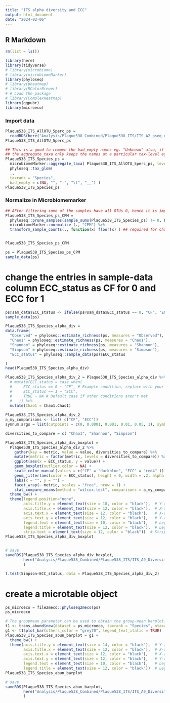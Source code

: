 ```yaml
---
title: "ITS alpha diversity and ECC"
output: html_document
date: "2024-02-06"
---
```


## R Markdown
```r
rm(list = ls())
```

```r
library(here)
library(tidyverse)
# library(microbiome)
# library(microbiomeMarker)
library(phyloseq)
# library(pheatmap)
# library(RColorBrewer)
# # Load the package
# library(ComplexHeatmap)
library(ggpubr)
library(microeco)
```


### Import data

```r
Plaque538_ITS_AllOTU_5perc_ps =
  readRDS(here("Analysis/Plaque538_Combined/Plaque538_ITS/ITS_A2_pseq_objects/Plaque538_ITS_AllOTU_5perc_ps_17_vars_240306.Rds"))
Plaque538_ITS_AllOTU_5perc_ps

## This is a good to remove the bad_empty names eg. "Unknown" also, if required
## the aggregate_taxa only keeps the names at a particular tax-level eg Species with prerix "g__"
Plaque538_ITS_Species_ps = 
  microbiomeMarker::aggregate_taxa( Plaque538_ITS_AllOTU_5perc_ps, level = "Species", verbose = FALSE) %>%
  phyloseq::tax_glom(
  .,
  taxrank = "Species",
  bad_empty = c(NA, "", " ", "\t", "__") ) 
Plaque538_ITS_Species_ps
```
### Normalize in Microbiomemarker

```r
## AFter filtering some of the samples have all OTUs 0, hence it is important to add one to mitigate this problem
Plaque538_ITS_Species_ps_CPM =
  phyloseq::prune_samples(sample_sums(Plaque538_ITS_Species_ps) != 0, Plaque538_ITS_Species_ps) %>% 
  microbiomeMarker::normalize (., "CPM") %>% 
  transform_sample_counts(., function(x) floor(x) ) ## required for chao1


Plaque538_ITS_Species_ps_CPM
```


```r
ps = Plaque538_ITS_Species_ps_CPM
sample_data(ps)
```

# change the entries in sample-data column ECC_status as CF for 0 and ECC for 1
```r
ps@sam_data$ECC_status <- ifelse(ps@sam_data$ECC_status == 0, "CF", "ECC") 
sample_data(ps)
```



```r
Plaque538_ITS_Species_alpha_div = 
data.frame(
  "Observed" = phyloseq::estimate_richness(ps, measures = "Observed"),
  "Chao1" = phyloseq::estimate_richness(ps, measures = "Chao1"),
  "Shannon" = phyloseq::estimate_richness(ps, measures = "Shannon"),
  "Simpson" = phyloseq::estimate_richness(ps, measures = "Simpson"),
  "ECC_status" = phyloseq::sample_data(ps)$ECC_status

)
head(Plaque538_ITS_Species_alpha_div)
```

```r
Plaque538_ITS_Species_alpha_div_2 = Plaque538_ITS_Species_alpha_div %>% 
  # mutate(ECC_status = case_when(
  #     ECC_status == 0 ~ "CF", # Example condition, replace with your actual logic
  #     ECC_status == 1 ~ "ECC",
  #     TRUE ~ NA # Default case if other conditions aren't met
  #   )) %>% 
  mutate(Chao1 = Chao1.Chao1) 
  
Plaque538_ITS_Species_alpha_div_2
a_my_comparisons <- list( c("CF", "ECC"))
symnum.args = list(cutpoints = c(0, 0.0001, 0.001, 0.01, 0.05, 1), symbols = c("****", "***", "**", "*", "ns"))

diversities_to_compare = c( "Chao1", "Shannon", "Simpson")

Plaque538_ITS_Species_alpha_div_boxplot = 
  Plaque538_ITS_Species_alpha_div_2 %>%
    gather(key = metric, value = value, diversities_to_compare) %>%
    mutate(metric = factor(metric, levels = diversities_to_compare)) %>%
    ggplot(aes(x = ECC_status, y = value)) +
    geom_boxplot(outlier.color = NA) +
    scale_color_manual(values = c("CF" = "darkblue", "ECC" = "red4" )) +
    geom_jitter(aes(color = ECC_status), height = 0, width = .2, alpha = 0.7) +
    labs(x = "", y = "") +
    facet_wrap(~ metric, scales = "free", nrow = 1) +
    stat_compare_means(method = "wilcox.test", comparisons = a_my_comparisons, label = "p.signif", symnum.args = symnum.args) +
  theme_bw() +
  theme(legend.position="none",
        axis.title.y = element_text(size = 18, color = "black"),  # Y-axis title with specific size
        axis.title.x = element_text(size = 12, color = "black"),  # X-axis title with default size
        axis.text.x = element_text(size = 12, color = "black"),   # X-axis text with default size
        axis.text.y = element_text(size = 12, color = "black"),   # Y-axis text with default size
        legend.text = element_text(size = 10, color = "black"),   # Legend text with default size
        legend.title = element_text(size = 12, color = "black"),  # Legend title with default size
        strip.text = element_text(size = 12, color = "black"))  # Strip text with default size
Plaque538_ITS_Species_alpha_div_boxplot


# save
saveRDS(Plaque538_ITS_Species_alpha_div_boxplot,
        here("Analysis/Plaque538_Combined/Plaque538_ITS/ITS_A9_Diversity/Plaque538_ITS_Species_alpha_div_boxplot.rds")
        )
```
```r
t.test(Simpson~ECC_status, data = Plaque538_ITS_Species_alpha_div_2)
```

# create a microtable object

```r
ps_microeco = file2meco::phyloseq2meco(ps)
ps_microeco
```

```r
# The groupmean parameter can be used to obtain the group-mean barplot.
t1 <- trans_abund$new(dataset = ps_microeco, taxrank = "Species", ntaxa = 20, use_percentage = FALSE, groupmean = "ECC_status")
g1 <- t1$plot_bar(others_color = "grey70", legend_text_italic = TRUE)
Plaque538_ITS_Species_abun_barplot = g1 +
  theme_bw() +
  theme(axis.title.y = element_text(size = 14, color = "black"),  # Y-axis title with specific size
        axis.title.x = element_text(size = 12, color = "black"),  # X-axis title with default size
        axis.text.x = element_text(size = 12, color = "black"),   # X-axis text with default size
        axis.text.y = element_text(size = 12, color = "black"),   # Y-axis text with default size
        legend.text = element_text(size = 10, color = "black"),   # Legend text with default size
        legend.title = element_text(size = 12, color = "black"))  # Legend title with default size
Plaque538_ITS_Species_abun_barplot

# save
saveRDS(Plaque538_ITS_Species_abun_barplot,
        here("Analysis/Plaque538_Combined/Plaque538_ITS/ITS_A9_Diversity/Plaque538_ITS_Species_abun_barplot.rds")
        )
```

